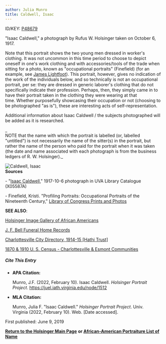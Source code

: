 ```yaml
---
author: Julia Munro
title: Caldwell, Isaac
---
```

ID/KEY: [P48679](http://juel.iath.virginia.edu/public_person?person=48679 "P48679")

"Isaac Caldwell," a photograph by Rufus W. Holsinger taken on October 6, 1917.

Note that this portrait shows the two young men dressed in worker's clothing. It was not uncommon in this time period to choose to depict oneself in one's work clothing and with accessories/tools of the trade when sitting for a photo, known as "occupational portraits" (Finefield) (for an example, see [James Lightfoot](http://juel.iath.virginia.edu/node/1206 "Lightfoot, James")). This portrait, however, gives no indication of the work of the individuals below, and so technically is not an occupational portrait, per se: they are dressed in generic laborer's clothing that do not specifically indicate their profession. Perhaps, then, they simply came in to have their portrait taken in the clothing they were wearing at that time. Whether purposefully showcasing their occupation or not (choosing to be photographed "as is"), these are interesting acts of self-representation. 

Additional information about Isaac Caldwell / the subjects photographed will be added as it is researched.

_  
NOTE that the name with which the portrait is labelled (or, labelled "untitled") is not necessarily the name of the sitter(s) in the portrait, but rather the name of the person who paid for the portrait when it was taken (the date and name associated with each photograph is from the business ledgers of R. W. Holsinger)._

![Caldwell, Isaac](https://iiif.lib.virginia.edu/iiif/uva-lib:1048647/full/1000,1337/0/default.jpg "Caldwell, Isaac")  
**Sources**

\- "[Isaac Caldwell](https://search.lib.virginia.edu/catalog/uva-lib:1048647#?c=0&m=0&s=0&cv=0&xywh=-1578%2C-149%2C5990%2C4441 "Caldwell, Isaac")," 1917-10-6 photograph in UVA Library Catalogue (X05587A) 

\- Finefield, Kristi. "Profiling Portraits: Occupational Portraits of the Nineteenth Century," [Library of Congress Prints and Photos](https://blogs.loc.gov/picturethis/2017/10/profiling-portraits-occupational-portraits-of-the-19th-century/ "Library of Congress Prints and Photos")

**SEE ALSO**:

[Holsinger Image Gallery of African Americans](http://rwholsingerphotos.org/images.php "Holsinger Image Gallery of African Americans")

[J. F. Bell Funeral Home Records](http://www2.vcdh.virginia.edu/afam/raceandplace/perl_scripts/funeral_search.html "J. F. Bell Funeral Home Database")

[Charlottesville City Directory, 1914-15 \[Hathi Trust\]](https://catalog.hathitrust.org/Record/101954103 "Charlottesville City Directory, 1914-15") 

[1870 & 1910 U. S. Census - Charlottesville & Esmont Communities](http://www2.vcdh.virginia.edu/afam/raceandplace/census/search_both.html "1870 & 1910 U. S. Census: Charlottesville and Esmont Communities")

##### **Cite This Entry**

*   **APA Citation:**
    
    Munro, J.F. (2022, February 10). Isaac Caldwell. _Holsinger Portrait Project_. https://juel.iath.virginia.edu/node/1512
    
*   **MLA Citation:**
    
    Munro, Julia F. "Isaac Caldwell." _Holsinger Portrait Project_. Univ. Virginia (2022, February 10). Web. \[Date accessed\].
    

First published: June 9, 2019    

[**Return to the Holsinger Main Page**](http://juel.iath.virginia.edu/node/980) **or [African-American Portraiture List of Name](http://juel.iath.virginia.edu/node/996)**